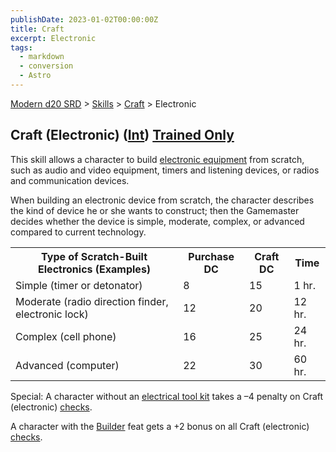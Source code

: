 ```yaml
---
publishDate: 2023-01-02T00:00:00Z
title: Craft
excerpt: Electronic
tags:
  - markdown
  - conversion
  - Astro
---
```


[Modern d20 SRD](/#modernD20) > [Skills](modern-d20-srd-skills-index) > [Craft](modern-d20-srd-skills-craft) > Electronic

## Craft (Electronic) ([Int](modern-d20-srd-basics-ability-scores)) [Trained Only](modern-d20-srd-skills-skill-basics)

This skill allows a character to build [electronic equipment](modern-d20-srd-equipment-surveillance-gear) from scratch, such as audio and video equipment,
timers and listening devices, or radios and communication devices.

When building an electronic device from scratch, the character describes the
kind of device he or she wants to construct; then the Gamemaster decides
whether the device is simple, moderate, complex, or advanced compared to
current technology.


<table> <tr><th>Type of Scratch-Built Electronics (Examples)</th> <th>Purchase DC</th> <th>Craft DC</th> <th>Time</th> </tr> <tr><td> Simple (timer or detonator)</td><td> 8</td><td> 15</td><td> 1 hr. </td></tr> <tr class="shaded"><td> Moderate (radio direction finder, electronic lock)</td><td> 12</td><td> 20</td><td> 12 hr. </td></tr> <tr><td> Complex (cell phone)</td><td> 16</td><td> 25</td><td> 24 hr. </td></tr> <tr class="shaded"><td> Advanced (computer)</td><td> 22</td><td> 30</td><td> 60 hr. </td></tr> </table>


Special: A character without an [electrical tool kit](modern-d20-srd-equipment-professional-equipment) takes a –4 penalty on Craft (electronic)
[checks](modern-d20-srd-skills-skill-basics-php#skill-check-index).

A character with the [Builder](modern-d20-srd-feats-builder) feat gets a +2
bonus on all Craft (electronic) [checks](modern-d20-srd-skills-skill-basics-php#skill-check-index).

